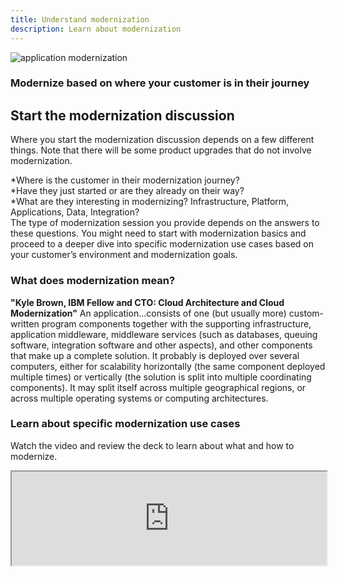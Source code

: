 ```yaml
---
title: Understand modernization
description: Learn about modernization
---
```



<Row>

<Column colMd={6} colLg={6} noGutterSm>

![application modernization](../../images/app-mod.png)

</Column>

<Column colMd={8} colLg={4}>

### Modernize based on where your customer is in their journey

</Column>

</Row>

<Row>

<Column colMd={8} colLg={8}>

## Start the modernization discussion

Where you start the modernization discussion depends on a few different things. Note that there will be some product upgrades that do not involve modernization.

*Where is the customer in their modernization journey?<br/>
*Have they just started or are they already on their way?<br/>
*What are they interesting in modernizing?  Infrastructure, Platform, Applications, Data, Integration?
<br/>
The type of modernization session you provide depends on the answers to these questions. You might need to start with modernization basics and proceed to a deeper dive into specific modernization use cases based on your customer’s environment and modernization goals.

### What does modernization mean?

**"Kyle Brown, IBM Fellow and CTO: Cloud Architecture and Cloud Modernization"**
An application...consists of one (but usually more) custom-written program components together with the supporting infrastructure, application middleware, middleware services (such as databases, queuing software, integration software and other aspects), and other components that make up a complete solution. It probably is deployed over several computers, either for scalability horizontally (the same component deployed multiple times) or vertically (the solution is split into multiple coordinating components). It may split itself across multiple geographical regions, or across multiple operating systems or computing architectures.

</Column>

### Learn about specific modernization use cases

Watch the video and review the deck to learn about what and how to modernize.

</Row>

<Row>

<Column colMd={4} colLg={4}>

<iframe width='100%' src="https://video.ibm.com/embed/recorded/129480333?autoplay=0&html5ui=1&showtitle=false&playsinline=1&site-embed=1"/>

</Column>

<Column colMd={4} colLg={4}>

<FileLink to='/files/csm-fast-start-voyage-to-modernization.pdf' target='_blank' rel='noreferrer noopener'>Voyage to Modernization</FileLink>

</Column>

</Row>

<Row>

<Column colMd={8} colLg={8}>

Many existing  customers acquire their growth offering entitlements by trading up their existing foundational offerings. For example, they might trade DB2 for IBM Cloud Pak for Data or MQ and ACE/IIB for Cloud Pak for Integration. Because of this, the modernization of existing workloads to run on Red Hat OpenShift is an extremely important approach to drive consumption.


### Who attends?

Strive for an impactful modernization session by not overwhelming the customer with IBMers.

Avoid "observers" who do not have a key role in the session.

</Column>
</Row>

<Row>

<Column colMd={4} colLg={4}>


From the  customer:

  * Business Sponsor
  * Technical Sponsor
  * Enterprise Architect
  * Subject Matter Experts

</Column>

<Column colMd={4} colLg={4}>

From IBM:

  * You, the CSM
  * Principal or Account team
  * Designer (as needed)
  * Domain SMEs, as necessary


</Column>

</Row>

<Row>

<Column colMd={8} colLg={8}>

## Understanding modernization basics

How you begin a modernization session depends on the starting point of the customer. If they have not started using containers and Kubernetes to containerize their enterprise applications or building new cloud native applications, start with digital courses to introduce the basic concepts to familiarize them with basic concepts and building blocks.


1. Start with the <a href="https://www.ibm.com/cloud/architecture/content/field-guide/app-modernization-field-guide" target='_blank' rel='noreferrer noopener'>Application Modernization Field Guide</a> to get a basic understanding of application modernization.

2. Read more in the <a href="https://www.ibm.com/cloud/architecture/architectures/application-modernization" target='_blank' rel='noreferrer noopener'>Application Modernization reference architecture</a>.

3. Read the blog - <a href="https://medium.com/ibm-garage/the-steps-to-application-modernization-for-the-cloud-part-1-7ac07515dc16" target='_blank' rel='noreferrer noopener'>The steps to application modernization for the cloud — Part 1</a>.

4. Read the blog - <a href="https://medium.com/ibm-garage/maps-for-the-journey-950153ed39ce" target='_blank' rel='noreferrer noopener'>The Steps to Application Modernization for the Cloud — Part 2</a>.

5. Read the deck <a href="https://ibm.ent.box.com/folder/84991289939?s=dnuitcmdmdym8x531khvej1pe2tvahy3" target='_blank' rel='noreferrer noopener'>Track the voyage to modernization</a>

6. Read the deck <a href="https://ibm.ent.box.com/folder/84991289939?s=dnuitcmdmdym8x531khvej1pe2tvahy3" target='_blank' rel='noreferrer noopener'>Modernization themes and experiences</a>


## Develop a modernization strategy and roadmap

 Customers who have a well-defined modernization use case are focused on modernizing their current environment and need to clearly understand how to move their workloads from the current traditional approach to a new cloud native approach.

Conduct a discussion on modernization patterns to establish how the customer can take advantage of new technology.

Working with your customer, select one modernization use case to start to co-create a solution.


## Engage IBM Technology Expert Labs to conduct a free modernization workshop

When your customer needs a deep, technical, hands-on review of their existing systems to generate a vision of the to-be architecture, you can bring Technology Expert Labs into the engagement.


IBM Technology Expert Labs offers free workshops that enable the team to understand the customer’s current state, identify use cases, and generate a to-be architecture that helps your customer realize their business opportunities.  The workshops include hands-on experience with IBM products, including WebSphere Hybrid Edition, IBM Cloud Pak for Integration, IBM Cloud Pak for Business Automation, and IBM Cloud Pak for Watson AIOps.


See slide 3 in the deck to learn how to engage the Technology Expert Labs.

<FileLink to='/files/Expert-Labs-Investment-Workshop-Resources.pdf' target='_blank' rel='noreferrer noopener'>Technology Expert Labs Investment Workshop</FileLink>


## ![Learn](../../images/learn.svg) Learn

A foundation in containers, Red Hat OpenShift, and cloud-native technologies is important to be able to deliver this workshop and address concerns and questions that the customer might have.

* Take the course <a href="https://www.ibm.com/cloud/architecture/content/course/containers-and-docker" target='_blank' rel='noreferrer noopener'>Containers and Docker</a>.

* Take the course <a href="https://www.ibm.com/cloud/architecture/content/course/kubernetes-101" target='_blank' rel='noreferrer noopener'>Kubernetes 101</a>

* The presentations located <a target='_blank' rel='noreferrer noopener' href="https://ibm.ent.box.com/s/1kn5vlu2yv4v16qjedfbebyrxbh45ojf">here</a> provide a foundation for Application Modernization and cloud-native technologies.
* <a target='_blank' rel='noreferrer noopener' href="https://www.ibm.com/cloud/architecture/architectures/microservices">Microservices Reference Architecture</a>.

View the 2021 FastStart sessions:

* <a href="https://ibm.ent.box.com/s/75qcgv8lqk62a3855i3vfentibz2sce1/file/771948886504" target='_blank' rel='noreferrer noopener'>Modernization Patterns for Applications</a>


## ![Deliver](../../images/deliver.svg) Deliver

The generic portion of the workshop should be focused "why" the customer should consider a move to containers, Red Hat OpenShift and cloud-native technologies for their workloads.

* Use the Introduction to Microservices, Containers and Kubernetes located <a target='_blank' rel='noreferrer noopener' href="https://ibm.ent.box.com/s/1kn5vlu2yv4v16qjedfbebyrxbh45ojf">here</a> to provide the foundation your customer will require if they aren't already a Red Hat OpenShift user.

* Use the <a target='_blank' rel='noreferrer noopener' href="https://ibm.ent.box.com/s/1kn5vlu2yv4v16qjedfbebyrxbh45ojf">App Modernization Strategy presentation</a> to introduce your customer to the concepts of Application Modernization.

* Use the deck <a href="https://ibm.ent.box.com/s/wkzjxy50jo1u6nbtjjt2snhhgbzvl65x/file/710408117137" target='_blank' rel='noreferrer noopener'>Modernization: lessons learned and IBM approach</a>.

Workshops for your clients:

* <a href="https://github.ibm.com/garage-tsa/AppMod_WiaB" target='_blank' rel='noreferrer noopener'>WebSphere Modernization workshop</a>.

* <a href="https://ibm.ent.box.com/s/ceagriisql32mtrddszegtk4h28bhiwd/folder/75105011957" target='_blank' rel='noreferrer noopener'>Cloud Pak for Integration Modernization workshop</a>.

* <a href="https://soda.dal1a.ciocloud.nonprod.intranet.ibm.com/show/2399" target='_blank' rel='noreferrer noopener'>Cloud Pak for Business Automation Modernization workshop</a>.

</Column>

</Row>
